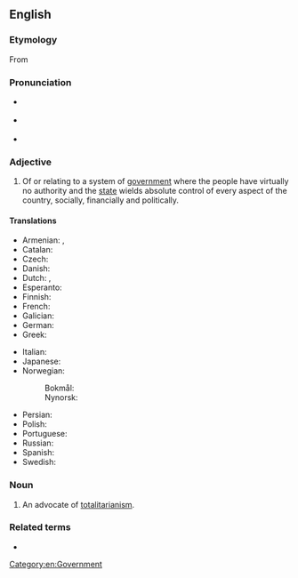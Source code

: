 ==English==

===Etymology===
From {{etyl|it|en}} {{m|it|totalitario||complete, absolute, totalitarian}} {{suffix|en||an}}

===Pronunciation===
* {{a|UK}} {{IPA|en|/ˌtəʊtəlɪˈtɛɹiən/}}
* {{a|US}} {{IPA|en|/ˌtoʊtəlɪˈtɛəɹiən/}}
* {{rhymes|en|ɛəriən}}

===Adjective===
{{en-adj}}

# Of or relating to a system of [[government]] where the people have virtually no authority and the [[state]] wields absolute control of every aspect of the country, socially, financially and politically.

====Translations====
{{trans-top|related to the system of government}}
* Armenian: {{t+|hy|ամբողջատիրական}}, {{t+|hy|տոտալիտար}}
* Catalan: {{t|ca|totalitari}}
* Czech: {{t+|cs|totalitní}}
* Danish: {{t|da|totalitær}}
* Dutch: {{t+|nl|totalitair}}, {{t+|nl|totalitaire}}
* Esperanto: {{t|eo|totalisma}}
* Finnish: {{t+|fi|totalitaarinen}}
* French: {{t+|fr|totalitaire}}
* Galician: {{t|gl|totalitario}}
* German: {{t+|de|totalitär}}
* Greek: {{t+|el|ολοκληρωτικός}}
{{trans-mid}}
* Italian: {{t+|it|totalitario}}
* Japanese: {{t|ja|全体主義的|tr=zentaishugiteki}}
* Norwegian:
*: Bokmål: {{t|nb|totalitær}}
*: Nynorsk: {{t|nn|totalitær}}
* Persian: {{t+|fa|توتالیتر|tr=totáliter|sc=fa-Arab}}
* Polish: {{t+|pl|totalitarny}}
* Portuguese: {{t+|pt|totalitário}}
* Russian: {{t+|ru|тоталита́рный}}
* Spanish: {{t|es|totalitario}}
* Swedish: {{t+|sv|totalitär}}
{{trans-bottom}}

===Noun===
{{en-noun}}

# An advocate of [[totalitarianism]].

===Related terms===
* {{l|en|totalitarianism}}

[[Category:en:Government]]